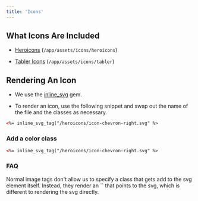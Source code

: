 ```yaml
---
title: 'Icons'
---
```


## What Icons Are Included

* [Heroicons](https://heroicons.com) (`/app/assets/icons/heroicons`)

* [Tabler Icons](https://tabler.io/icons) (`/app/assets/icons/tabler`)

## Rendering An Icon

* We use the [inline\_svg](https://github.com/jamesmartin/inline_svg) gem.&#x20;

* To render an icon, use the following snippet and swap out the name of the file and the classes as necessary.

```html
<%= inline_svg_tag("/heroicons/icon-chevron-right.svg" %>
```

### Add a color class

```html
<%= inline_svg_tag("/heroicons/icon-chevron-right.svg" %>
```

### FAQ

<Accordion title="Why use inline_svg instead of a normal image or asset tag?" defaultOpen={false}>
  Normal image tags don't allow us to specify a class that gets add to the svg element itself. Instead, they render an `<img>` that points to the svg, which is different to rendering the svg directly.
</Accordion>